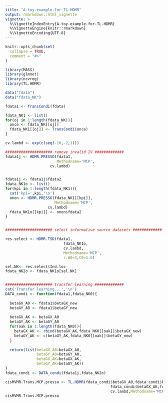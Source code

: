 ---
title: "A-toy-example-for-TL-HDMR"
output: rmarkdown::html_vignette
vignette: >
  %\VignetteIndexEntry{A-toy-example-for-TL-HDMR}
  %\VignetteEngine{knitr::rmarkdown}
  %\VignetteEncoding{UTF-8}
---

```{r, include = FALSE}
knitr::opts_chunk$set(
  collapse = TRUE,
  comment = "#>"
)
```

```{r setup}

library(MASS)
library(glmnet)
library(ncvreg)
library(TL.HDMR)

data("fdata")
data("fdata_NK")

fdata1 <- TransCondi(fdata)

fdata_NK1 <- list()
for(oj in 1:length(fdata_NK)){
  once <- fdata_NK[[oj]]
  fdata_NK1[[oj]] <- TransCondi(once)
}

cv.lambd <- exp(c(seq(-10,-2,1)))

##################### remove invalid IV #############
fdata1j <- HDMR.PRESSO(fdata1,
                       Methodname='MCP',
                    cv.lambd)


fdata1j <- fdata1j$fdata2
fdata_NK1o <- list()
for(kpi in 1:length(fdata_NK1)){
  cat('kpi=',kpi,'\n')
  onon <- HDMR.PRESSO(fdata_NK1[[kpi]],
                      Methodname='MCP',
                   cv.lambd)
  fdata_NK1o[[kpi]] <- onon$fdata2
}


##################### select informative source datasets #############

res.select <- HDMR.TSD(fdata1,
                          fdata_NK1o,
                          cv.lambd,
                          Methodname='MCP',
                          r.A0=3,C0=1.6)

sel.NK<- res.select$Ind.loc
fdata_NK2o <- fdata_NK1o[sel.NK]


##################### transfer learning #############
cat('Transfer learning...','\n')
DATA_condi <- function(fdata1,fdata_NK0){
  
  betaGX_A0 <- fdata1$betaGX_new
  betaGY_A0 <- fdata1$betaGY_new
  
  betaGX_AK <- betaGX_A0
  betaGY_AK <- betaGY_A0
  for(oak in 1:length(fdata_NK0)){
    betaGX_AK <- rbind(betaGX_AK,fdata_NK0[[oak]]$betaGX_new)
    betaGY_AK <- c(betaGY_AK,fdata_NK0[[oak]]$betaGY_new)
  }
  
  return(list(betaGX_A0=betaGX_A0,
              betaGY_A0=betaGY_A0,
              betaGX_AK=betaGX_AK,
              betaGY_AK=betaGY_AK))
}
fdata_condi <- DATA_condi(fdata1j,fdata_NK2o)

cisMVMR.Trans.MCP.presso <- TL.HDMR(fdata_condi$betaGX_A0,fdata_condi$betaGY_A0,
                                               fdata_condi$betaGX_AK,fdata_condi$betaGY_AK,
                                               cv.lambd,Methodname='MCP')
cisMVMR.Trans.MCP.presso


```
